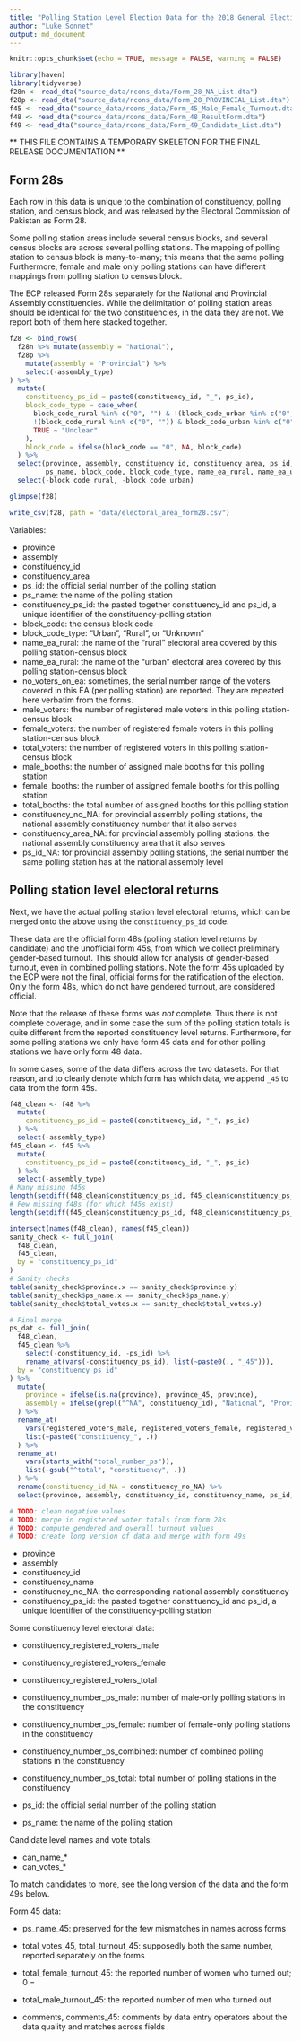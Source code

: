 ```yaml
---
title: "Polling Station Level Election Data for the 2018 General Elections in Pakistan"
author: "Luke Sonnet"
output: md_document
---
```

```r
knitr::opts_chunk$set(echo = TRUE, message = FALSE, warning = FALSE)
```

```r
library(haven)
library(tidyverse)
f28n <- read_dta("source_data/rcons_data/Form_28_NA_List.dta")
f28p <- read_dta("source_data/rcons_data/Form_28_PROVINCIAL_List.dta")
f45 <- read_dta("source_data/rcons_data/Form_45_Male_Female_Turnout.dta")
f48 <- read_dta("source_data/rcons_data/Form_48_ResultForm.dta")
f49 <- read_dta("source_data/rcons_data/Form_49_Candidate_List.dta")
```

** THIS FILE CONTAINS A TEMPORARY SKELETON FOR THE FINAL RELEASE DOCUMENTATION **

## Form 28s

Each row in this data is unique to the combination of constituency, polling station, and census block, and was released by the Electoral Commission of Pakistan as Form 28.

Some polling station areas include several census blocks, and several census blocks are across several polling stations. The mapping of polling station to census block is many-to-many; this means that the same polling Furthermore, female and male only polling stations can have different mappings from polling station to census block.

The ECP released Form 28s separately for the National and Provincial Assembly constituencies. While the delimitation of polling station areas should be identical for the two constituencies, in the data they are not. We report both of them here stacked together.

```r
f28 <- bind_rows(
  f28n %>% mutate(assembly = "National"), 
  f28p %>% 
    mutate(assembly = "Provincial") %>%
    select(-assembly_type)
) %>%
  mutate(
    constituency_ps_id = paste0(constituency_id, "_", ps_id),
    block_code_type = case_when(
      block_code_rural %in% c("0", "") & !(block_code_urban %in% c("0", "")) ~ "Urban",
      !(block_code_rural %in% c("0", "")) & block_code_urban %in% c("0", "") ~ "Rural",
      TRUE ~ "Unclear"
    ),
    block_code = ifelse(block_code == "0", NA, block_code)
  ) %>%
  select(province, assembly, constituency_id, constituency_area, ps_id, constituency_ps_id,
         ps_name, block_code, block_code_type, name_ea_rural, name_ea_urban, everything()) %>%
  select(-block_code_rural, -block_code_urban)

glimpse(f28)

write_csv(f28, path = "data/electoral_area_form28.csv")
```

Variables:

* province
* assembly
* constituency_id
* constituency_area
* ps_id: the official serial number of the polling station
* ps_name: the name of the polling station
* constituency_ps_id: the pasted together constituency_id and ps_id, a unique identifier of the constituency-polling station
* block_code: the census block code
* block_code_type: "Urban", "Rural", or "Unknown"
* name_ea_rural: the name of the "rural" electoral area covered by this polling station-census block
* name_ea_rural: the name of the "urban" electoral area covered by this polling station-census block
* no_voters_on_ea: sometimes, the serial number range of the voters covered in this EA (per polling station) are reported. They are repeated here verbatim from the forms.
* male_voters: the number of registered male voters in this polling station-census block
* female_voters: the number of registered female voters in this polling station-census block
* total_voters: the number of registered voters in this polling station-census block
* male_booths: the number of assigned male booths for this polling station
* female_booths: the number of assigned female booths for this polling station
* total_booths: the total number of assigned booths for this polling station
* constituency_no_NA: for provincial assembly polling stations, the national assembly constituency number that it also serves
* constituency_area_NA: for provincial assembly polling stations, the national assembly constituency area that it also serves
* ps_id_NA: for provincial assembly polling stations, the serial number the same polling station has at the national assembly level

## Polling station level electoral returns

Next, we have the actual polling station level electoral returns, which can be merged onto the above using the `constituency_ps_id` code.

These data are the official form 48s (polling station level returns by candidate) and the unofficial form 45s, from which we collect preliminary gender-based turnout. This should allow for analysis of gender-based turnout, even in combined polling stations. Note the form 45s uploaded by the ECP were not the final, official forms for the ratification of the election. Only the form 48s, which do not have gendered turnout, are considered official.

Note that the release of these forms was *not* complete. Thus there is not complete coverage, and in some case the sum of the polling station totals is quite different from the reported constituency level returns. Furthermore, for some polling stations we only have form 45 data and for other polling stations we have only form 48 data.

In some cases, some of the data differs across the two datasets. For that reason, and to clearly denote which form has which data, we append `_45` to data from the form 45s.

```r
f48_clean <- f48 %>%
  mutate(
    constituency_ps_id = paste0(constituency_id, "_", ps_id)
  ) %>%
  select(-assembly_type)
f45_clean <- f45 %>%
  mutate(
    constituency_ps_id = paste0(constituency_id, "_", ps_id)
  ) %>%
  select(-assembly_type)
# Many missing f45s
length(setdiff(f48_clean$constituency_ps_id, f45_clean$constituency_ps_id))
# Few missing f48s (for which f45s exist)
length(setdiff(f45_clean$constituency_ps_id, f48_clean$constituency_ps_id))

intersect(names(f48_clean), names(f45_clean))
sanity_check <- full_join(
  f48_clean, 
  f45_clean,
  by = "constituency_ps_id"
)
# Sanity checks
table(sanity_check$province.x == sanity_check$province.y)
table(sanity_check$ps_name.x == sanity_check$ps_name.y)
table(sanity_check$total_votes.x == sanity_check$total_votes.y)

# Final merge
ps_dat <- full_join(
  f48_clean, 
  f45_clean %>% 
    select(-constituency_id, -ps_id) %>%
    rename_at(vars(-constituency_ps_id), list(~paste0(., "_45"))),
  by = "constituency_ps_id"
) %>%
  mutate(
    province = ifelse(is.na(province), province_45, province),
    assembly = ifelse(grepl("^NA", constituency_id), "National", "Provincial")
  ) %>%
  rename_at(
    vars(registered_voters_male, registered_voters_female, registered_voters_total),
    list(~paste0("constituency_", .))
  ) %>%
  rename_at(
    vars(starts_with("total_number_ps")),
    list(~gsub("^total", "constituency", .))
  ) %>%
  rename(constituency_id_NA = constituency_no_NA) %>%
  select(province, assembly, constituency_id, constituency_name, ps_id, ps_name, everything())

# TODO: clean negative values
# TODO: merge in registered voter totals from form 28s
# TODO: compute gendered and overall turnout values
# TODO: create long version of data and merge with form 49s
```

* province
* assembly
* constituency_id
* constituency_name
* constituency_no_NA: the corresponding national assembly constituency
* constituency_ps_id: the pasted together constituency_id and ps_id, a unique identifier of the constituency-polling station

Some constituency level electoral data:

* constituency_registered_voters_male
* constituency_registered_voters_female
* constituency_registered_voters_total
* constituency_number_ps_male: number of male-only polling stations in the constituency
* constituency_number_ps_female: number of female-only polling stations in the constituency
* constituency_number_ps_combined: number of combined polling stations in the constituency
* constituency_number_ps_total: total number of polling stations in the constituency

* ps_id: the official serial number of the polling station
* ps_name: the name of the polling station

Candidate level names and vote totals:

* can_name_*
* can_votes_*

To match candidates to more, see the long version of the data and the form 49s below.

Form 45 data:

* ps_name_45: preserved for the few mismatches in names across forms
* total_votes_45, total_turnout_45: supposedly both the same number, reported separately on the forms
* total_female_turnout_45: the reported number of women who turned out; 0 = 
* total_male_turnout_45: the reported number of men who turned out

* comments, comments_45: comments by data entry operators about the data quality and matches across fields